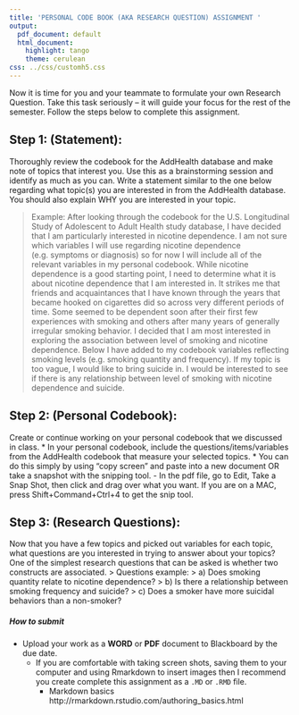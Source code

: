 ```yaml
---
title: 'PERSONAL CODE BOOK (AKA RESEARCH QUESTION) ASSIGNMENT '
output:
  pdf_document: default
  html_document:
    highlight: tango
    theme: cerulean
css: ../css/customh5.css
---
```


Now it is time for you and your teammate to formulate your own Research Question. Take this task seriously – it will guide your focus for the rest of the semester. Follow the steps below to complete this assignment.


## Step 1: (Statement): 
Thoroughly review the codebook for the AddHealth database and make note of topics that interest you. Use this as a brainstorming session and identify as much as you can. Write a statement similar to the one below regarding what topic(s) you are interested in from the AddHealth database. You should also explain WHY you are interested in your topic. 

> Example:
After looking through the codebook for the U.S. Longitudinal Study of Adolescent to Adult Health study database, I have decided that I am particularly interested in nicotine dependence. I am not sure which variables I will use regarding nicotine dependence (e.g. symptoms or diagnosis) so for now I will include all of the relevant variables in my personal codebook. While nicotine dependence is a good starting point, I need to determine what it is about nicotine dependence that I am interested in. It strikes me that friends and acquaintances that I have known through the years that became hooked on cigarettes did so across very different periods of time. Some seemed to be dependent soon after their first few experiences with smoking and others after many years of generally irregular smoking behavior. I decided that I am most interested in exploring the association between level of smoking and nicotine dependence. Below I have added to my codebook variables reflecting smoking levels (e.g. smoking quantity and frequency). If my topic is too vague, I would like to bring suicide in. I would be interested to see if there is any relationship between level of smoking with nicotine dependence and suicide.


## Step 2: (Personal Codebook): 
Create or continue working on your personal codebook that we discussed in class. 
* In your personal codebook, include the questions/items/variables from the AddHealth codebook that measure your selected topics. 
* You can do this simply by using  “copy screen” and paste into a new document OR take a snapshot with the snipping tool. 
    - In the pdf file, go to Edit, Take a Snap Shot, then click and drag over what you want. If you are on a MAC, press Shift+Command+Ctrl+4 to get the snip tool.

## Step 3: (Research Questions): 
Now that you have a few topics and picked out variables for each topic, what questions are you interested in trying to answer about your topics? One of the simplest research questions that can be asked is whether two constructs are associated.
> Questions example:
> a) Does smoking quantity relate to nicotine dependence?
> b) Is there a relationship between smoking frequency and suicide?
> c) Does a smoker have more suicidal behaviors than a non-smoker?


##### How to submit
* Upload your work as a **WORD** or **PDF** document to Blackboard by the due date. 
    - If you are comfortable with taking screen shots, saving them to your computer and using Rmarkdown to insert images then I recommend you create complete this assignment as a `.MD` or `.RMD` file. 
        - Markdown basics http://rmarkdown.rstudio.com/authoring_basics.html 
    

  

